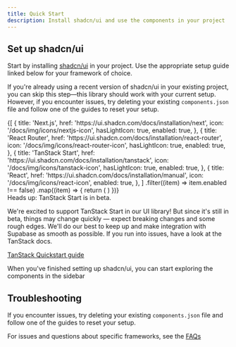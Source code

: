 ```yaml
---
title: Quick Start
description: Install shadcn/ui and use the components in your project
---
```


## Set up shadcn/ui

Start by installing [shadcn/ui](https://ui.shadcn.com/) in your project. Use the appropriate setup guide linked below for your framework of choice.

If you're already using a recent version of shadcn/ui in your existing project, you can skip this step—this library should work with your current setup. However, if you encounter issues, try deleting your existing `components.json` file and follow one of the guides to reset your setup.

<div className="grid grid-cols-12 xs:gap-x-10 gap-y-10 not-prose py-8">
  {[
    {
      title: 'Next.js',
      href: 'https://ui.shadcn.com/docs/installation/next',
      icon: '/docs/img/icons/nextjs-icon',
      hasLightIcon: true,
      enabled: true,
    },
    {
      title: 'React Router',
      href: 'https://ui.shadcn.com/docs/installation/react-router',
      icon: '/docs/img/icons/react-router-icon',
      hasLightIcon: true,
      enabled: true,
    },
    {
      title: 'TanStack Start',
      href: 'https://ui.shadcn.com/docs/installation/tanstack',
      icon: '/docs/img/icons/tanstack-icon',
      hasLightIcon: true,
      enabled: true,
    },
    {
      title: 'React',
      href: 'https://ui.shadcn.com/docs/installation/manual',
      icon: '/docs/img/icons/react-icon',
      enabled: true,
    },
  ]
    .filter((item) => item.enabled !== false)
    .map((item) => {
      return (
        <Link href={`${item.href}`} key={item.name} passHref className="col-span-12 md:col-span-6">
          <IconPanel title={item.title} icon={item.icon} hasLightIcon={item.hasLightIcon} />
        </Link>
      )
    })}
</div>

<Admonition type="warning">
Heads up: TanStack Start is in beta.

We&apos;re excited to support TanStack Start in our UI library! But since it&apos;s still in beta, things may change quickly — expect breaking changes and some rough edges. We&apos;ll do our best to keep up and make integration with Supabase as smooth as possible. If you run into issues, have a look at the TanStack docs.

[TanStack Quickstart guide](https://tanstack.com/start/latest/docs/framework/react/quick-start)

</Admonition>

When you've finished setting up shadcn/ui, you can start exploring the components in the sidebar

## Troubleshooting

If you encounter issues, try deleting your existing `components.json` file and follow one of the guides to reset your setup.

For issues and questions about specific frameworks, see the [FAQs](/ui/docs/getting-started/faq)

